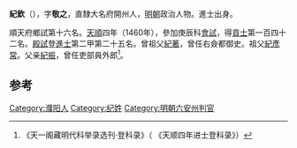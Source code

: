 '''紀欽'''（{{bd|1426年||？}}），字'''敬之'''，直隸大名府開州人，[[明朝|明朝]]政治人物。進士出身。

順天府鄉試第十六名。[[天顺_(明朝)|天順]]四年（1460年），參加庚辰科[[會試|會試]]，得[[貢士|貢士]]第一百四十二名。[[殿試|殿試]]登[[進士|進士]]第二甲第二十五名。曾祖父[[紀著|紀著]]，曾任右僉都御史。祖父[[紀彥常|紀彥常]]。父亲[[紀振|紀振]]，曾任吏部員外郎<ref>《天一阁藏明代科举录选刊·登科录》（ 《天顺四年进士登科录》）</ref>。

==参考==
{{reflist}}
{{明朝人物小作品}}
{{天順四年庚辰科殿試金榜}}

[[Category:濮阳人|Category:濮阳人]]
[[Category:纪姓|Category:纪姓]]
[[Category:明朝六安州判官|Category:明朝六安州判官]]